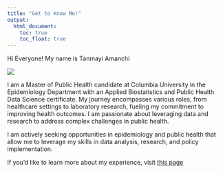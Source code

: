 ```yaml
---
title: "Get to Know Me!"
output: 
  html_document:
    toc: true
    toc_float: true
---
```


Hi Everyone! My name is Tanmayi Amanchi

![](images/New York City copy.jpg)


I am a Master of Public Health candidate at Columbia University in the Epidemiology Department with an Applied Biostatistics and Public Health Data Science certificate. My journey encompasses various roles, from healthcare settings to laboratory research, fueling my commitment to improving health outcomes. I am passionate about leveraging data and research to address complex challenges in public health. 

I am actively seeking opportunities in epidemiology and public health that allow me to leverage my skills in data analysis, research, and policy implementation.

If you'd like to learn more about my experience, visit [this page](about.html)


